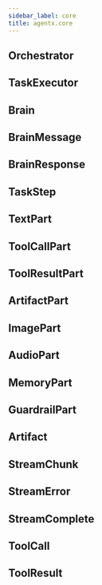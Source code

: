 ```yaml
---
sidebar_label: core
title: agentx.core
---
```


## Orchestrator

## TaskExecutor

## Brain

## BrainMessage

## BrainResponse

## TaskStep

## TextPart

## ToolCallPart

## ToolResultPart

## ArtifactPart

## ImagePart

## AudioPart

## MemoryPart

## GuardrailPart

## Artifact

## StreamChunk

## StreamError

## StreamComplete

## ToolCall

## ToolResult

